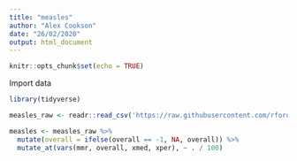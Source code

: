 ```yaml
---
title: "measles"
author: "Alex Cookson"
date: "26/02/2020"
output: html_document
---
```


```r
knitr::opts_chunk$set(echo = TRUE)
```

Import data

```r
library(tidyverse)

measles_raw <- readr::read_csv('https://raw.githubusercontent.com/rfordatascience/tidytuesday/master/data/2020/2020-02-25/measles.csv')
```

```r
measles <- measles_raw %>%
  mutate(overall = ifelse(overall == -1, NA, overall)) %>%
  mutate_at(vars(mmr, overall, xmed, xper), ~ . / 100)
```

